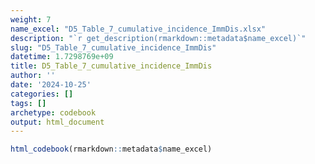 ```yaml
---
weight: 7
name_excel: "D5_Table_7_cumulative_incidence_ImmDis.xlsx"
description: "`r get_description(rmarkdown::metadata$name_excel)`"
slug: "D5_Table_7_cumulative_incidence_ImmDis"
datetime: 1.7298769e+09
title: D5_Table_7_cumulative_incidence_ImmDis
author: ''
date: '2024-10-25'
categories: []
tags: []
archetype: codebook
output: html_document
---
```


```r
html_codebook(rmarkdown::metadata$name_excel)
```
